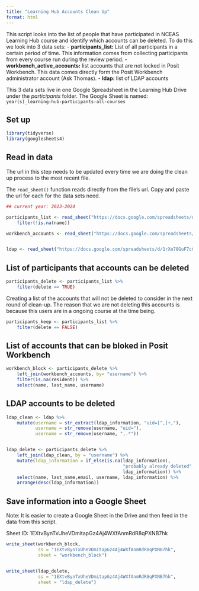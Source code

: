 ```yaml
---
title: "Learning Hub Accounts Clean Up"
format: html
---
```


This script looks into the list of people that have participated in NCEAS Learning Hub course and identify which accounts can be deleted. To do this we look into 3 data sets:
-   **participants_list:** List of all participants in a certain period of time. This information comes from collecting participants from every course run during the review period.
-   **workbench_active_accounts:** list accounts that are not locked in Posit Workbench. This data comes directly form the Posit Workbench administrator account (Ask Thomas).
-   **ldap:** list of LDAP accounts

This 3 data sets live in one Google Spreadsheet in the Learning Hub Drive under the _participants_ folder. The Google Sheet is named: `year(s)_learning-hub-participants-all-courses`


## Set up

```r
library(tidyverse)
library(googlesheets4)
```


## Read in data
The url in this step needs to be updated every time we are doing the clean up process to the most recent file.

The `read_sheet()` function reads directly from the file's url. Copy and paste the url for each for the data sets need.


```r

## current year: 2023-2024

participants_list <- read_sheet("https://docs.google.com/spreadsheets/d/1rXo78GuF7cC8vRaxi4kV7Hxc7eDQAk52c9ZTxKXG8RU/edit?gid=0#gid=0", sheet = "participants_list") %>% 
    filter(!is.na(name))

workbench_accounts <- read_sheet("https://docs.google.com/spreadsheets/d/1rXo78GuF7cC8vRaxi4kV7Hxc7eDQAk52c9ZTxKXG8RU/edit?gid=0#gid=0", sheet = "workbench")


ldap <- read_sheet("https://docs.google.com/spreadsheets/d/1rXo78GuF7cC8vRaxi4kV7Hxc7eDQAk52c9ZTxKXG8RU/edit?gid=0#gid=0", sheet = "ldap")

```


## List of participants that accounts can be deleted

```r
participants_delete <- participants_list %>% 
    filter(delete == TRUE)
```

Creating a list of the accounts that will not be deleted to consider in the next round of clean-up. The reason that we are not deleting this accounts is because this users are in a ongoing course at the time being.
```r

participants_keep <- participants_list %>% 
    filter(delete == FALSE)

```


## List of accounts that can be bloked in Posit Workbench

```r
workbench_block <- participants_delete %>% 
    left_join(workbench_accounts, by= "username") %>% 
    filter(is.na(resident)) %>% 
    select(name, last_name, username)
```


## LDAP accounts to be deleted

```r
ldap_clean <- ldap %>% 
    mutate(username = str_extract(ldap_information, "uid=[^,]+,"),
           username = str_remove(username, "uid="),
           username = str_remove(username, ",.*"))


ldap_delete <- participants_delete %>% 
    left_join(ldap_clean, by = "username") %>% 
    mutate(ldap_information = if_else(is.na(ldap_information), 
                                            "probably already deleted", 
                                            ldap_information)) %>% 
    select(name, last_name,email, username, ldap_information) %>% 
    arrange(desc(ldap_information))


```

## Save information into a Google Sheet
Note: It is easier to create a Google Sheet in the Drive and then feed in the data from this script.

Sheet ID: 1EXtvBynTxUheVDmitapGz4Aj4WXfAnmRdR8qPXNB7hk

```r
write_sheet(workbench_block,
            ss = "1EXtvBynTxUheVDmitapGz4Aj4WXfAnmRdR8qPXNB7hk",
            sheet = "workbench_block")


write_sheet(ldap_delete,
            ss = "1EXtvBynTxUheVDmitapGz4Aj4WXfAnmRdR8qPXNB7hk",
            sheet = "ldap_delete")

```





